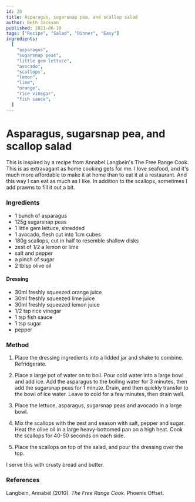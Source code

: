 ```yaml
---
id: 28
title: Asparagus, sugarsnap pea, and scallop salad
author: Beth Jackson
published: 2021-06-10
tags: ["Recipe", "Salad", "Dinner", "Easy"]
ingredients:
  [
    "asparagus",
    "sugarsnap peas",
    "little gem lettuce",
    "avocado",
    "scallops",
    "lemon",
    "lime",
    "orange",
    "rice vinegar",
    "fish sauce",
  ]
---
```


# Asparagus, sugarsnap pea, and scallop salad

<BlogTextWrapper>

This is inspired by a recipe from Annabel Langbein's The Free Range Cook. This is as extravagant as home cooking gets for me. I love seafood, and it's much more affordable to make it at home than to eat it at a restaurant. And this way I can eat as much as I like. In addition to the scallops, sometimes I add prawns to fill it out a bit.

</BlogTextWrapper>

<BlogTextWrapper>

### Ingredients

- 1 bunch of asparagus
- 125g sugarsnap peas
- 1 little gem lettuce, shredded
- 1 avocado, flesh cut into 1cm cubes
- 180g scallops, cut in half to resemble shallow disks
- zest of 1/2 a lemon or lime
- salt and pepper
- a pinch of sugar
- 2 tblsp olive oil

#### Dressing

- 30ml freshly squeezed orange juice
- 30ml freshly squeezed lime juice
- 30ml freshly squeezed lemon juice
- 1/2 tsp rice vinegar
- 1 tsp fish sauce
- 1 tsp sugar
- pepper

</BlogTextWrapper>

<BlogTextWrapper>

### Method

1. Place the dressing ingredients into a lidded jar and shake to combine. Refridgerate.

2. Place a large pot of water on to boil. Pour cold water into a large bowl and add ice. Add the asparagus to the boiling water for 3 minutes, then add the sugarsnap peas for 1 minute. Drain, and then quickly transfer to the bowl of ice water. Leave to cold for a few minutes, then drain well.

   <Timer inputHours={0} inputMinutes={3} inputSeconds={0} />
   <Timer inputHours={0} inputMinutes={1} inputSeconds={0} />

3. Place the lettuce, asparagus, sugarsnap peas and avocado in a large bowl.

4. Mix the scallops with the zest and season with salt, pepper and sugar. Heat the olive oil in a large heavy-bottomed pan on a high heat. Cook the scallops for 40-50 seconds on each side.

   <Timer inputHours={0} inputMinutes={0} inputSeconds={50} />

5. Place the scallops on top of the salad, and pour the dressing over the top.

I serve this with crusty bread and butter.

</BlogTextWrapper>

<BlogTextWrapper>

### References

Langbein, Annabel (2010). _The Free Range Cook._ Phoenix Offset.

</BlogTextWrapper>

<ClickableTags tags={tags} />
